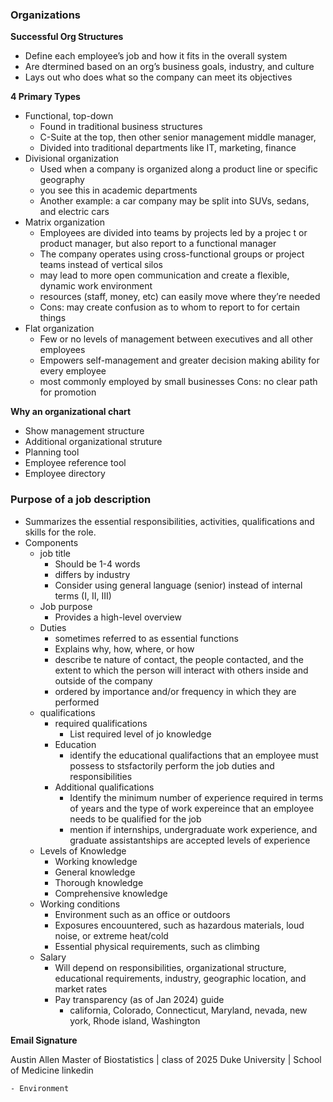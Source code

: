 


### Organizations


**Successful Org Structures**

* Define each employee's job and how it fits in the overall system
* Are dtermined based on an org's business goals, industry, and culture
* Lays out who does what so the company can meet its objectives

**4 Primary Types**

* Functional, top-down
    - Found in traditional business structures
    - C-Suite at the top, then other senior management middle manager, 
    - Divided into traditional departments like IT, marketing, finance
- Divisional organization
    - Used when a company is organized along a product line or specific geography
    - you see this in academic departments
    - Another example: a car company may be split into SUVs, sedans, and electric cars
- Matrix organization
    - Employees are divided into teams by projects led by a projec t or product manager, but also report to a functional manager
    - The company operates using cross-functional groups or project teams instead of vertical silos
    - may lead to more open communication and create a flexible, dynamic work environment
    - resources (staff, money, etc) can easily move where they're needed
    - Cons: may create confusion as to whom to report to for certain things
- Flat organization
    - Few or no levels of management between executives and all other employees
    - Empowers self-management and greater decision making ability for every employee
    - most commonly employed by small businesses
    Cons: no clear path for promotion

**Why an organizational chart**

* Show management structure
* Additional organizational struture
* Planning tool
* Employee reference tool
* Employee directory

### Purpose of a job description

* Summarizes the essential responsibilities, activities, qualifications and skills for the role. 
* Components
    - job title
        - Should be 1-4 words
        - differs by industry
        - Consider using general language (senior) instead of internal terms (I, II, III)
    - Job purpose
        - Provides a high-level overview
    - Duties
        - sometimes referred to as essential functions
        - Explains why, how, where, or how
        - describe te nature of contact, the people contacted, and the extent to which the person will interact with others inside and outside of the company
        - ordered by importance and/or frequency in which they are performed
    - qualifications
        - required qualifications
            - List required level of jo knowledge
        - Education
            - identify the educational qualifactions that an employee must possess to stsfactorily perform the job duties and responsibilities
        - Additional qualifications
            - Identify the minimum number of experience required in terms of years and the type of work expereince that an employee needs to be qualified for the job
            - mention if internships, undergraduate work experience, and graduate assistantships are accepted levels of experience
    - Levels of Knowledge
        - Working knowledge
        - General knowledge
        - Thorough knowledge
        - Comprehensive knowledge
    - Working conditions
        - Environment such as an office or outdoors
        - Exposures encouuntered, such as hazardous materials, loud noise, or extreme heat/cold
        - Essential physical requirements, such as climbing
    - Salary
        - Will depend on responsibilities, organizational structure, educational requirements, industry, geographic location, and market rates
        - Pay transparency (as of Jan 2024) guide
            - california, Colorado, Connecticut, Maryland, nevada, new york, Rhode island, Washington
        
**Email Signature**

Austin Allen
Master of Biostatistics | class of 2025
Duke University | School of Medicine
linkedin 



    - Environment




